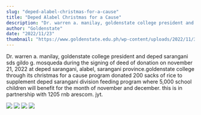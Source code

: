 ```yaml
---
slug: "deped-alabel-christmas-for-a-cause"
title: "Deped Alabel Christmas for a Cause"
description: "Dr. warren a. manilay, goldenstate college president and deped sarangani sds gildo g. mosqueda during..."
author: "Goldenstate"
date: "2022/11/23"
thumbnail: "https://www.goldenstate.edu.ph/wp-content/uploads/2022/11/316557926_510923657746130_9096567856934790445_n.jpg"
---
```


Dr. warren a. manilay, goldenstate college president and deped sarangani sds gildo g. mosqueda during the signing of deed of donation on november 21, 2022 at deped sarangani, alabel, sarangani province.goldenstate college through its christmas for a cause program donated 200 sacks of rice to supplement deped sarangani division feeding program where 5,000 school children will benefit for the month of november and december. this is in partnership with 1205 rnb arescom. jyt.

![](https://www.goldenstate.edu.ph/wp-content/uploads/2022/11/315641898_510923724412790_8254740832446725099_n.jpg)
![](https://www.goldenstate.edu.ph/wp-content/uploads/2022/11/316045517_510923767746119_5953577288678682938_n.jpg)
![](https://www.goldenstate.edu.ph/wp-content/uploads/2022/11/316538540_510923801079449_3330886047227952452_n.jpg)
![](https://www.goldenstate.edu.ph/wp-content/uploads/2022/11/316557926_510923657746130_9096567856934790445_n.jpg)
